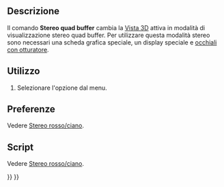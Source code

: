<languages/>

{{Docnav/it
|[[Std_ViewIvStereoRedGreen/it|Stereo rosso/ciano]]
|[[Std_ViewIvStereoInterleavedRows/it|Stereo a righe interlacciate]]
|[[Std_View_Menu/it|Menu Visualizza]]
|IconL=Std_ViewIvStereoRedGreen.svg
|IconR=Std_ViewIvStereoInterleavedRows.svg
|IconC=Freecad.svg
}}

{{GuiCommand/it
|Name=Std ViewIvStereoQuadBuff
|Name/it=Stereo quad buffer
|MenuLocation=Visualizza → Stereo → Stereo quad buffer
|Workbenches=Tutti
|SeeAlso=[[Std_ViewIvStereoRedGreen/it|Stereo rosso/ciano]], [[Std_ViewIvStereoInterleavedRows/it|Stereo a righe interlacciate]], [[Std_ViewIvStereoInterleavedColumns/it|Stereo a colonne interlacciate]], [[Std_ViewIvStereoOff/it|Stereo Off]]
}}

<span id="Description"></span>
==Descrizione==

Il comando '''Stereo quad buffer''' cambia la [[3D_view/it|Vista 3D]] attiva in modalità di visualizzazione stereo quad buffer. Per utilizzare questa modalità stereo sono necessari una scheda grafica speciale, un display speciale e [https://en.wikipedia.org/wiki/Active_shutter_3D_system occhiali con otturatore].

<span id="Usage"></span>
==Utilizzo==

# Selezionare l'opzione {{MenuCommand|Visualizza → Stereo → [[Image:Std_ViewIvStereoQuadBuff.svg|16px]] Stereo quad buffer}} dal menu.

<span id="Preferences"></span>
==Preferenze==

Vedere [[Std_ViewIvStereoRedGreen/it#Preferenze|Stereo rosso/ciano]].

<span id="Scripting"></span>
== Script ==

Vedere [[Std_ViewIvStereoRedGreen/it#Script|Stereo rosso/ciano]].


{{Docnav/it
|[[Std_ViewIvStereoRedGreen/it|Stereo rosso/ciano]]
|[[Std_ViewIvStereoInterleavedRows/it|Stereo a righe interlacciate]]
|[[Std_View_Menu/it|Menu Visualizza]]
|IconL=Std_ViewIvStereoRedGreen.svg
|IconR=Std_ViewIvStereoInterleavedRows.svg
|IconC=Freecad.svg
}}

{{Std_Base_navi{{#translation:}}}}
{{Userdocnavi{{#translation:}}}}
